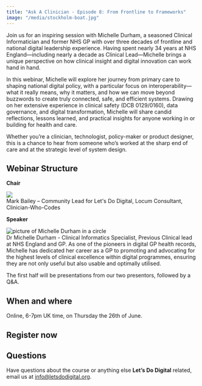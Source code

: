 ```yaml
---
title: "Ask A Clinician - Episode 8: From Frontline to Frameworks"
image: "/media/stockholm-boat.jpg"
---
```


Join us for an inspiring session with Michelle Durham, a seasoned Clinical Informatician and former NHS GP with over three decades of frontline and national digital leadership experience. Having spent nearly 34 years at NHS England—including nearly a decade as Clinical Lead—Michelle brings a unique perspective on how clinical insight and digital innovation can work hand in hand.

In this webinar, Michelle will explore her journey from primary care to shaping national digital policy, with a particular focus on interoperability—what it really means, why it matters, and how we can move beyond buzzwords to create truly connected, safe, and efficient systems. Drawing on her extensive experience in clinical safety (DCB 0129/0160), data governance, and digital transformation, Michelle will share candid reflections, lessons learned, and practical insights for anyone working in or building for health and care.

Whether you're a clinician, technologist, policy-maker or product designer, this is a chance to hear from someone who’s worked at the sharp end of care and at the strategic level of system design.

## Webinar Structure

**Chair**

```{=html}
<div class="agenda-container">
    <div class="agenda-row">
        <div class="agenda-image-container">
            <img src="/media/2025-conference/mark-bailey-circle.png" class="agenda-image">
        </div>
        <div class="agenda-text-container">
            Mark Bailey – Community Lead for Let's Do Digital, Locum Consultant, Clinician-Who-Codes
        </div>
    </div>
</div>
```

**Speaker**

```{=html}
<div class="agenda-container">
    <div class="agenda-row">
        <div class="agenda-image-container">
            <img src="/media/michelle-durham.png" alt="picture of Michelle Durham in a circle" class="agenda-image">
        </div>
        <div class="agenda-text-container">
            Dr Michelle Durham - Clinical Informatics Specialist, Previous Clinical lead at NHS England and GP. As one of the pioneers in digital GP health records, Michelle has dedicated her career as a GP to promoting and advocating for the highest levels of clinical excellence within digital programmes, ensuring they are not only useful but also usable and optimally utilised.
        </div>
    </div>
</div>
```

The first half will be presentations from our two presentors, followed by a Q&A.

## When and where

Online, 6-7pm UK time, on Thursday the 26th of June.

## Register now

```{=html}
<script src="https://www.cognitoforms.com/f/seamless.js" data-key="elpaTpPHb0yyqTG9uLoqOw" data-form="6"></script>
```

## Questions

Have questions about the course or anything else **Let's Do Digital** related, email us at [info@letsdodigital.org](mailto:info@letsdodigital.org).
